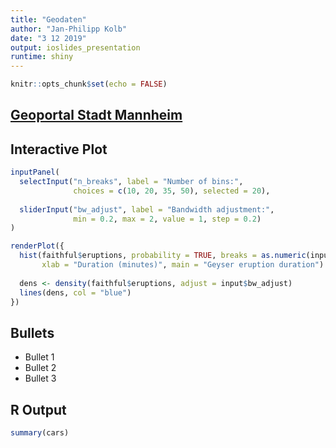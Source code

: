 ```yaml
---
title: "Geodaten"
author: "Jan-Philipp Kolb"
date: "3 12 2019"
output: ioslides_presentation
runtime: shiny
---
```


```r
knitr::opts_chunk$set(echo = FALSE)
```

## [Geoportal Stadt Mannheim](https://www.gis-mannheim.de/)




## Interactive Plot

```r
inputPanel(
  selectInput("n_breaks", label = "Number of bins:",
              choices = c(10, 20, 35, 50), selected = 20),
  
  sliderInput("bw_adjust", label = "Bandwidth adjustment:",
              min = 0.2, max = 2, value = 1, step = 0.2)
)

renderPlot({
  hist(faithful$eruptions, probability = TRUE, breaks = as.numeric(input$n_breaks),
       xlab = "Duration (minutes)", main = "Geyser eruption duration")
  
  dens <- density(faithful$eruptions, adjust = input$bw_adjust)
  lines(dens, col = "blue")
})
```

## Bullets

- Bullet 1
- Bullet 2
- Bullet 3

## R Output

```r
summary(cars)
```


